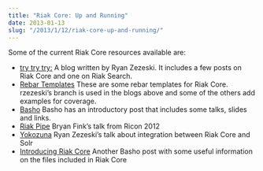 ```yaml
---
title: "Riak Core: Up and Running"
date: 2013-01-13
slug: "/2013/1/12/riak-core-up-and-running/"
---
```



Some of the current Riak Core resources available are:

- [try try try:](https://github.com/rzezeski/try-try-try/tree/master/2011) A blog written by Ryan Zezeski. It includes a few posts on Riak Core and one on Riak Search.
- [Rebar Templates](https://github.com/websterclay/rebar_riak_core/network) These are some rebar templates for Riak Core. rzezeski’s branch is used in the blogs above and some of the others add examples for coverage.
- [Basho](http://basho.com/blog/technical/2011/04/12/Where-To-Start-With-Riak-Core/) Basho has an introductory post that includes some talks, slides and links.
- [Riak Pipe](http://vimeo.com/53910999) Bryan Fink’s talk from Ricon 2012
- [Yokozuna](http://vimeo.com/54266574) Ryan Zezeski’s talk about integration between Riak Core and Solr
- [Introducing Riak Core](http://basho.com/blog/technical/2010/07/30/introducing-riak-core/) Another Basho post with some useful information on the files included in Riak Core
